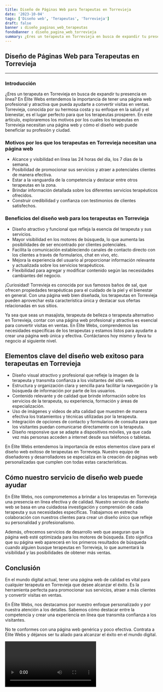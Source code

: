 ```yaml
---
title: Diseño de Páginas Web para Terapeutas en Torrevieja
date: '2023-10-04'
tags: ['Diseño web', 'Terapeutas', 'Torrevieja']
draft: false
banner : diseño_paginas_web_terapeutas
fondoBanner : diseño_pagina_web_torrevieja
summary: ¿Eres un terapeuta en Torrevieja en busca de expandir tu presencia en línea? En Élite Webs entendemos la importancia de tener una página web profesional y atractiva que pueda ayudarte a convertir visitas en ventas. Torrevieja, conocida por su hermosa costa y su enfoque en la salud y el bienestar, es el lugar perfecto para que los terapeutas prosperen. En este artículo, exploraremos los motivos por los cuales los terapeutas en Torrevieja necesitan una página web y cómo el diseño web puede beneficiar su profesión y ciudad.
---
```


## Diseño de Páginas Web para Terapeutas en Torrevieja
---

### Introducción

¿Eres un terapeuta en Torrevieja en busca de expandir tu presencia en línea? En Élite Webs entendemos la importancia de tener una página web profesional y atractiva que pueda ayudarte a convertir visitas en ventas. Torrevieja, conocida por su hermosa costa y su enfoque en la salud y el bienestar, es el lugar perfecto para que los terapeutas prosperen. En este artículo, exploraremos los motivos por los cuales los terapeutas en Torrevieja necesitan una página web y cómo el diseño web puede beneficiar su profesión y ciudad.

### Motivos por los que los terapeutas en Torrevieja necesitan una página web

- Alcance y visibilidad en línea las 24 horas del día, los 7 días de la semana.
- Posibilidad de promocionar sus servicios y atraer a potenciales clientes de manera efectiva.
- Estar a la vanguardia de la competencia y destacar entre otros terapeutas en la zona.
- Brindar información detallada sobre los diferentes servicios terapéuticos ofrecidos.
- Construir credibilidad y confianza con testimonios de clientes satisfechos.

### Beneficios del diseño web para los terapeutas en Torrevieja

- Diseño atractivo y funcional que refleja la esencia del terapeuta y sus servicios.
- Mayor visibilidad en los motores de búsqueda, lo que aumenta las posibilidades de ser encontrado por clientes potenciales.
- Facilita la comunicación estableciendo canales de contacto directo con los clientes a través de formularios, chat en vivo, etc.
- Mejora la experiencia del usuario al proporcionar información relevante y actualizada sobre los servicios terapéuticos.
- Flexibilidad para agregar y modificar contenido según las necesidades cambiantes del negocio.

¡Curiosidad! Torrevieja es conocida por sus famosos baños de sal, que ofrecen propiedades terapéuticas para el cuidado de la piel y el bienestar en general. Con una página web bien diseñada, los terapeutas en Torrevieja pueden aprovechar esta característica única y destacar sus ofertas relacionadas en sus sitios.

Ya sea que seas un masajista, terapeuta de belleza o terapeuta alternativo en Torrevieja, contar con una página web profesional y atractiva es esencial para convertir visitas en ventas. En Élite Webs, comprendemos las necesidades específicas de los terapeutas y estamos listos para ayudarte a crear una página web única y efectiva. Contáctanos hoy mismo y lleva tu negocio al siguiente nivel.

<GifSeo />

<Cta />

## Elementos clave del diseño web exitoso para terapeutas en Torrevieja

- Diseño visual atractivo y profesional que refleje la imagen de la terapeuta y transmita confianza a los visitantes del sitio web.
- Estructura y organización clara y sencilla para facilitar la navegación y la búsqueda de información por parte de los usuarios.
- Contenido relevante y de calidad que brinde información sobre los servicios de la terapeuta, su experiencia, formación y áreas de especialización.
- Uso de imágenes y videos de alta calidad que muestren de manera efectiva los tratamientos y técnicas utilizadas por la terapeuta.
- Integración de opciones de contacto y formularios de consulta para que los visitantes puedan comunicarse directamente con la terapeuta.
- Diseño responsive que se adapte a dispositivos móviles, ya que cada vez más personas acceden a internet desde sus teléfonos o tabletas.

En Élite Webs entendemos la importancia de estos elementos clave para el diseño web exitoso de terapeutas en Torrevieja. Nuestro equipo de diseñadores y desarrolladores se especializa en la creación de páginas web personalizadas que cumplen con todas estas características. 

## Cómo nuestro servicio de diseño web puede ayudar

En Élite Webs, nos comprometemos a brindar a los terapeutas en Torrevieja una presencia en línea efectiva y de calidad. Nuestro servicio de diseño web se basa en una cuidadosa investigación y comprensión de cada terapeuta y sus necesidades específicas. Trabajamos en estrecha colaboración con nuestros clientes para crear un diseño único que refleje su personalidad y profesionalismo.

Además, ofrecemos servicios de desarrollo web que aseguran que la página web esté optimizada para los motores de búsqueda. Esto significa que su página web aparecerá en los primeros resultados de búsqueda cuando alguien busque terapeutas en Torrevieja, lo que aumentará la visibilidad y las posibilidades de obtener más ventas.

## Conclusión

En el mundo digital actual, tener una página web de calidad es vital para cualquier terapeuta en Torrevieja que desee alcanzar el éxito. Es la herramienta perfecta para promocionar sus servicios, atraer a más clientes y convertir visitas en ventas.

En Élite Webs, nos destacamos por nuestro enfoque personalizado y por nuestra atención a los detalles. Sabemos cómo destacar entre la competencia y crear una experiencia en línea que transmita confianza a los visitantes.

No te conformes con una página web genérica y poco efectiva. Contrata a Élite Webs y déjanos ser tu aliado para alcanzar el éxito en el mundo digital.

<Video />

<CtaBot job='Terapeutas' city='Torrevieja'/>

<Gmaps query='Torrevieja+españa+maps' />
